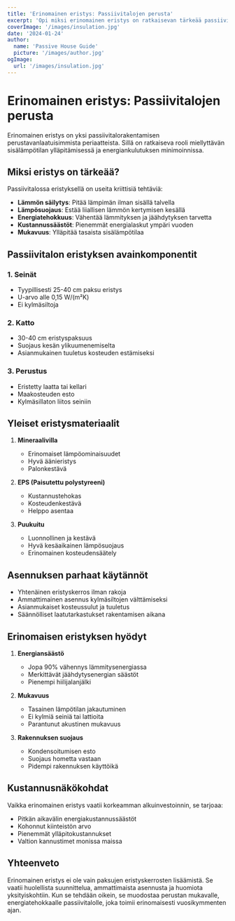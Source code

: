 ```yaml
---
title: 'Erinomainen eristys: Passiivitalojen perusta'
excerpt: 'Opi miksi erinomainen eristys on ratkaisevan tärkeää passiivitaloille ja miten se edistää energiatehokkuutta.'
coverImage: '/images/insulation.jpg'
date: '2024-01-24'
author:
  name: 'Passive House Guide'
  picture: '/images/author.jpg'
ogImage:
  url: '/images/insulation.jpg'
---
```


# Erinomainen eristys: Passiivitalojen perusta

Erinomainen eristys on yksi passiivitalorakentamisen perustavanlaatuisimmista periaatteista. Sillä on ratkaiseva rooli miellyttävän sisälämpötilan ylläpitämisessä ja energiankulutuksen minimoinnissa.

## Miksi eristys on tärkeää?

Passiivitalossa eristyksellä on useita kriittisiä tehtäviä:

- **Lämmön säilytys**: Pitää lämpimän ilman sisällä talvella
- **Lämpösuojaus**: Estää liiallisen lämmön kertymisen kesällä
- **Energiatehokkuus**: Vähentää lämmityksen ja jäähdytyksen tarvetta
- **Kustannussäästöt**: Pienemmät energialaskut ympäri vuoden
- **Mukavuus**: Ylläpitää tasaista sisälämpötilaa

## Passiivitalon eristyksen avainkomponentit

### 1. Seinät
- Tyypillisesti 25-40 cm paksu eristys
- U-arvo alle 0,15 W/(m²K)
- Ei kylmäsiltoja

### 2. Katto
- 30-40 cm eristyspaksuus
- Suojaus kesän ylikuumenemiselta
- Asianmukainen tuuletus kosteuden estämiseksi

### 3. Perustus
- Eristetty laatta tai kellari
- Maakosteuden esto
- Kylmäsillaton liitos seiniin

## Yleiset eristysmateriaalit

1. **Mineraalivilla**
   - Erinomaiset lämpöominaisuudet
   - Hyvä äänieristys
   - Palonkestävä

2. **EPS (Paisutettu polystyreeni)**
   - Kustannustehokas
   - Kosteudenkestävä
   - Helppo asentaa

3. **Puukuitu**
   - Luonnollinen ja kestävä
   - Hyvä kesäaikainen lämpösuojaus
   - Erinomainen kosteudensäätely

## Asennuksen parhaat käytännöt

- Yhtenäinen eristyskerros ilman rakoja
- Ammattimainen asennus kylmäsiltojen välttämiseksi
- Asianmukaiset kosteussulut ja tuuletus
- Säännölliset laatutarkastukset rakentamisen aikana

## Erinomaisen eristyksen hyödyt

1. **Energiansäästö**
   - Jopa 90% vähennys lämmitysenergiassa
   - Merkittävät jäähdytysenergian säästöt
   - Pienempi hiilijalanjälki

2. **Mukavuus**
   - Tasainen lämpötilan jakautuminen
   - Ei kylmiä seiniä tai lattioita
   - Parantunut akustinen mukavuus

3. **Rakennuksen suojaus**
   - Kondensoitumisen esto
   - Suojaus hometta vastaan
   - Pidempi rakennuksen käyttöikä

## Kustannusnäkökohdat

Vaikka erinomainen eristys vaatii korkeamman alkuinvestoinnin, se tarjoaa:
- Pitkän aikavälin energiakustannussäästöt
- Kohonnut kiinteistön arvo
- Pienemmät ylläpitokustannukset
- Valtion kannustimet monissa maissa

## Yhteenveto

Erinomainen eristys ei ole vain paksujen eristyskerrosten lisäämistä. Se vaatii huolellista suunnittelua, ammattimaista asennusta ja huomiota yksityiskohtiin. Kun se tehdään oikein, se muodostaa perustan mukavalle, energiatehokkaalle passiivitalolle, joka toimii erinomaisesti vuosikymmenten ajan.
